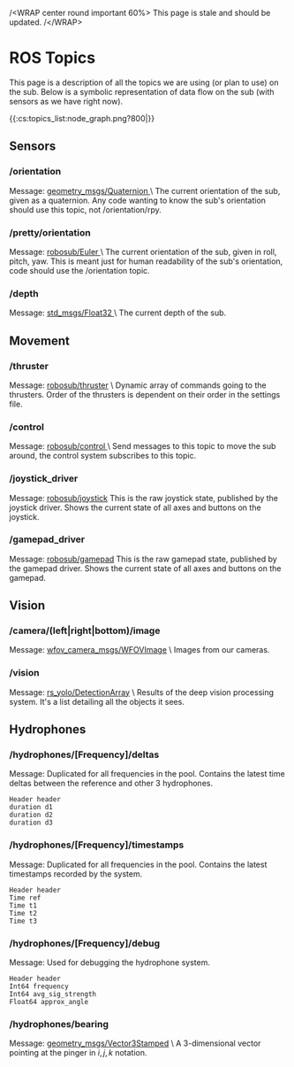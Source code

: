 /\<WRAP center round important 60%\>
This page is stale and should be updated.
/\</WRAP\>

# ROS Topics
This page is a description of all the topics we are using (or plan to use) on the sub. Below is a symbolic representation of data flow on the sub (with sensors as we have right now).

\{\{:cs:topics_list:node_graph.png?800|\}\}
## Sensors
### /orientation
Message: [ geometry_msgs/Quaternion ](http://docs.ros.org/api/geometry_msgs/html/msg/Quaternion.html ) \\
The current orientation of the sub, given as a quaternion. Any code wanting to know the sub's orientation should use this topic, not /orientation/rpy.

### /pretty/orientation
Message: [ robosub/Euler ](https://github.com/PalouseRobosub/robosub/blob/master/msg/Euler.msg ) \\
The current orientation of the sub, given in roll, pitch, yaw. This is meant just for human readability of the sub's orientation, code should use the /orientation topic.

### /depth
Message: [ std_msgs/Float32 ]( http://docs.ros.org/jade/api/std_msgs/html/msg/Float32.html ) \\
The current depth of the sub.

## Movement
### /thruster
Message: [robosub/thruster](https://github.com/PalouseRobosub/robosub/blob/master/msg/thruster.msg) \\
Dynamic array of commands going to the thrusters. Order of the thrusters is dependent on their order in the settings file.


### /control
Message: [ robosub/control ]( https://github.com/PalouseRobosub/robosub/blob/master/msg/control.msg ) \\
Send messages to this topic to move the sub around, the control system subscribes to this topic.


### /joystick_driver
Message: [ robosub/joystick]( https://github.com/PalouseRobosub/robosub/blob/master/msg/joystick.msg)
This is the raw joystick state, published by the joystick driver. Shows the current state of all axes and buttons on the joystick.

### /gamepad_driver
Message: [ robosub/gamepad](https://github.com/PalouseRobosub/robosub/blob/master/msg/gamepad.msg )
This is the raw gamepad state, published by the gamepad driver. Shows the current state of all axes and buttons on the gamepad.

## Vision

### /camera/(left|right|bottom)/image
Message: [ wfov_camera_msgs/WFOVImage](https://github.com/ros-drivers/pointgrey_camera_driver/blob/master/wfov_camera_msgs/msg/WFOVImage.msg ) \\
Images from our cameras.

### /vision
Message: [ rs_yolo/DetectionArray](https://github.com/PalouseRobosub/rs_yolo/blob/master/msg/DetectionArray.msg ) \\
Results of the deep vision processing system. It's a list detailing all the objects it sees.

## Hydrophones

### /hydrophones/[Frequency]/deltas
Message: Duplicated for all frequencies in the pool. Contains the latest time deltas between the reference and other 3 hydrophones.
```
Header header
duration d1
duration d2
duration d3
```

### /hydrophones/[Frequency]/timestamps
Message: Duplicated for all frequencies in the pool. Contains the latest timestamps recorded by the system.
```
Header header
Time ref
Time t1
Time t2
Time t3
```

### /hydrophones/[Frequency]/debug
Message: Used for debugging the hydrophone system.
```
Header header
Int64 frequency
Int64 avg_sig_strength
Float64 approx_angle
```

### /hydrophones/bearing
Message: [ geometry_msgs/Vector3Stamped](http://docs.ros.org/api/geometry_msgs/html/msg/Vector3Stamped.html ) \\
A 3-dimensional vector pointing at the pinger in $i,j,k$ notation.
